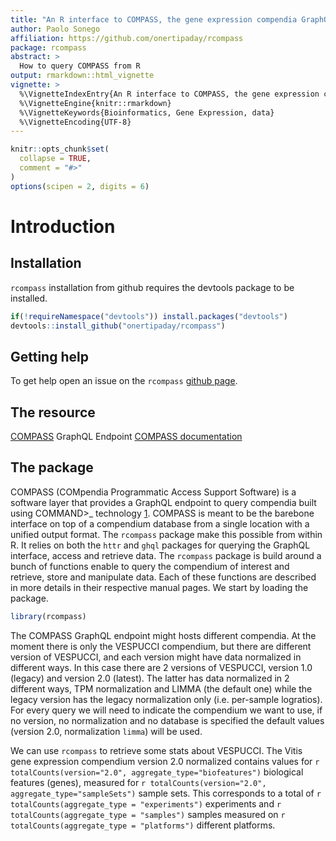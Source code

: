 ```yaml
---
title: "An R interface to COMPASS, the gene expression compendia GraphQL endpoint"
author: Paolo Sonego
affiliation: https://github.com/onertipaday/rcompass
package: rcompass
abstract: > 
  How to query COMPASS from R
output: rmarkdown::html_vignette
vignette: >
  %\VignetteIndexEntry{An R interface to COMPASS, the gene expression compendia GraphQL endpoint}
  %\VignetteEngine{knitr::rmarkdown}
  %\VignetteKeywords{Bioinformatics, Gene Expression, data}
  %\VignetteEncoding{UTF-8}
---
```


```r
knitr::opts_chunk$set(
  collapse = TRUE,
  comment = "#>"
)
options(scipen = 2, digits = 6)
```
# Introduction

## Installation

`rcompass` installation from github requires the devtools package to be installed.

```r
if(!requireNamespace("devtools")) install.packages("devtools")
devtools::install_github("onertipaday/rcompass")
```

## Getting help

To get help open an issue on the `rcompass`
[github page](https://github.com/onertipaday/rcompass/issues).

## The resource

[COMPASS](http://compass.fmach.it/graphql/) GraphQL Endpoint
[COMPASS documentation](https://compass-.readthedocs.io/en/latest/index.html)

## The package

COMPASS (COMpendia Programmatic Access Support Software) is a software layer that provides a GraphQL endpoint to query compendia built using COMMAND>_ technology [1](https://www.ncbi.nlm.nih.gov/pmc/articles/PMC6348648/). 
COMPASS is meant to be the barebone interface on top of a compendium database from a
single location with a unified output format. The `rcompass` package make this possible from within R. It relies on both the `httr` and `ghql` packages for querying the GraphQL interface, access and retrieve data. The `rcompass` package is build around a bunch of functions enable to query the compendium of interest and retrieve, store and manipulate data. Each of these functions are described in more details in their respective manual pages. We start by loading the package.

```r
library(rcompass)
```

The COMPASS GraphQL endpoint might hosts different compendia. At the moment there is only the VESPUCCI compendium, but there are different version of VESPUCCI, and each version might have data normalized in different ways. In this case there are 2 versions of VESPUCCI, version 1.0 (legacy) and version 2.0 (latest). The latter has data normalized in 2 different ways, TPM normalization and LIMMA (the default one) while the legacy version has the legacy normalization only (i.e. per-sample logratios). For every query we will need to indicate the compendium we want to use, if no version, no normalization and no database is specified the default values (version 2.0, normalization `limma`) will be used.

We can use `rcompass` to retrieve some stats about VESPUCCI. The Vitis gene expression compendium version 2.0 normalized contains values for `r totalCounts(version="2.0", aggregate_type="biofeatures")` biological features (genes), measured for `r totalCounts(version="2.0", aggregate_type="sampleSets")` sample sets. This corresponds to a total of `r totalCounts(aggregate_type = "experiments")` experiments and `r totalCounts(aggregate_type = "samples")` samples measured on `r  totalCounts(aggregate_type = "platforms")` different platforms.
